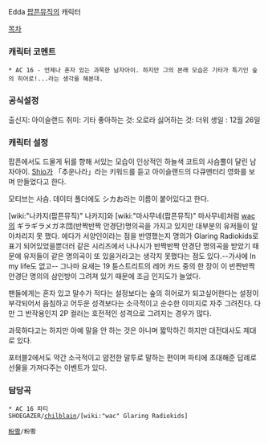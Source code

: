 Edda
[[팝픈뮤직]]의 캐릭터

[[목차]]
=== 캐릭터 코멘트 ===
 * AC 16 - 언제나 혼자 있는 과묵한 남자아이. 하지만 그의 본래 모습은 기타가 특기인 숲의 히어로!...라는 생각을 해본대.

=== 공식설정 ===
출신지: 아이슬랜드
취미: 기타
좋아하는 것: 오로라
싫어하는 것: 더위 
생일 : 12월 26일

=== 캐릭터 설정 === 
팝픈에서도 드물게 뒤를 향해 서있는 모습이 인상적인 하늘색 코트의 사슴뿔이 달린 남자아이.
[[Shio]]가 「추운나라」라는 키워드를 듣고 아이슬랜드의 다큐멘터리 영화를 보며 만들었다고 한다.

모티브는 사슴. 데이터 폴더에도 シカお라는 이름이 붙어있다고 한다.

[wiki:"나카지(팝픈뮤직)" 나카지]와 [wiki:"마사무네(팝픈뮤직)" 마사무네]처럼 [[wac]]의 ギラギラメガネ団(반짝반짝 안경단)명의곡을 가지고 있지만 대부분의 유저들이 알아차리지 못 했다.
에다가 서양인이라는 점을 반영했는지 명의가 Glaring Radiokids로 표기 되어있었을뿐더러 같은 시리즈에서 나나시가 반짝반짝 안경단 명의곡을 받았기 때문에 유저들이 같은 명의곡이 또 있을거라고는 생각지 못했다는 점도 있다.--가사에 In my life도 없고--
그나마 요새는 19 튠스트리트의 레어 카드 중의 한 장이 이 반짠반짝 안경단 명의의 삼인방이 그려져 있기 때문에 조금 인지도가 늘었다.

팬들에게는 혼자 있고 말수가 적다는 설정보다는 숲의 히어로가 되고싶어한다는 설정이 부각되어서 음침하고 어두운 성격보다는 소극적이고 순수한 이미지로 자주 그려진다.
다만 그 반작용인지 2P 컬러는 호전적인 성격으로 그려지는 경우가 많다.

과묵하다고는 하지만 아예 말을 안 하는 것은 아니며 짧막하긴 하지만 대전대사도 제대로 있다.

포터블2에서도 약간 소극적이고 얌전한 말투로 말하는 편이며 파티에 초대해준 답례로 선물을 가져다주는 이벤트가 있다.

=== 담당곡 ===
 * AC 16 파티
 SHOEGAZER/[[chilblain]]/[wiki:"wac" Glaring Radiokids]

 [[粉雪]]/粉雪
 
